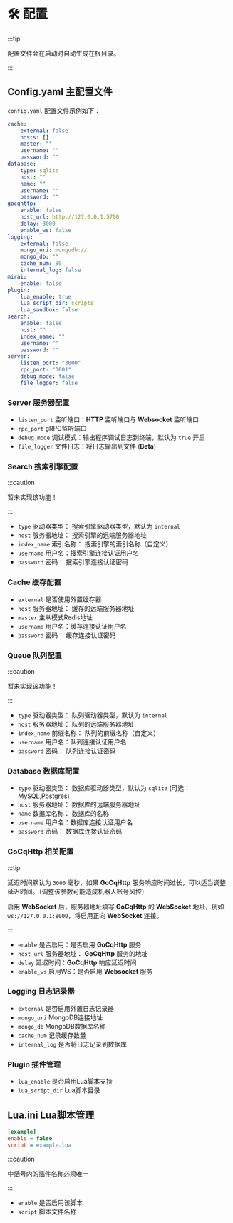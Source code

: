 # 🛠️ 配置

:::tip

配置文件会在启动时自动生成在根目录。

:::

## Config.yaml 主配置文件

`config.yaml` 配置文件示例如下：

```yaml
cache:
    external: false
    hosts: []
    master: ""
    username: ""
    password: ""
database:
    type: sqlite
    host: ""
    name: ""
    username: ""
    password: ""
gocqhttp:
    enable: false
    host_url: http://127.0.0.1:5700
    delay: 3000
    enable_ws: false
logging:
    external: false
    mongo_uri: mongodb://
    mongo_db: ""
    cache_num: 80
    internal_log: false
mirai:
    enable: false
plugin:
    lua_enable: true
    lua_script_dir: scripts
    lua_sandbox: false
search:
    enable: false
    host: ""
    index_name: ""
    username: ""
    password: ""
server:
    listen_port: "3000"
    rpc_port: "3001"
    debug_mode: false
    file_logger: false

```

### Server 服务器配置

- `listen_port` 监听端口：**HTTP** 监听端口与 **Websocket** 监听端口
- `rpc_port` gRPC监听端口
- `debug_mode` 调试模式：输出程序调试日志到终端，默认为 `true` 开启
- `file_logger` 文件日志：将日志输出到文件 (**Beta**)

### Search 搜索引擎配置

:::caution

暂未实现该功能！

:::

- `type` 驱动器类型： 搜索引擎驱动器类型，默认为 `internal`
- `host` 服务器地址： 搜索引擎的远端服务器地址
- `index_name` 索引名称： 搜索引擎的索引名称（自定义）
- `username` 用户名：搜索引擎连接认证用户名
- `password` 密码： 搜索引擎连接认证密码

### Cache 缓存配置

- `external` 是否使用外置缓存器
- `host` 服务器地址： 缓存的远端服务器地址
- `master` 主从模式Redis地址
- `username` 用户名：缓存连接认证用户名
- `password` 密码： 缓存连接认证密码

### Queue 队列配置

:::caution

暂未实现该功能！

:::

- `type` 驱动器类型： 队列驱动器类型，默认为 `internal`
- `host` 服务器地址： 队列的远端服务器地址
- `index_name` 前缀名称： 队列的前缀名称（自定义）
- `username` 用户名：队列连接认证用户名
- `password` 密码： 队列连接认证密码

### Database 数据库配置


- `type` 驱动器类型： 数据库驱动器类型，默认为 `sqlite` (可选：MySQL,Postgres)
- `host` 服务器地址： 数据库的远端服务器地址
- `name` 数据库名称： 数据库的名称
- `username` 用户名：数据库连接认证用户名
- `password` 密码： 数据库连接认证密码

### GoCqHttp 相关配置

:::tip

延迟时间默认为 `3000` 毫秒，如果 **GoCqHttp** 服务响应时间过长，可以适当调整延迟时间。（调整该参数可能造成机器人账号风控）

启用 **WebSocket** 后，服务器地址填写 **GoCqHttp** 的 **WebSocket** 地址，例如 `ws://127.0.0.1:8000`，将启用正向 **WebSocket** 连接。

:::

- `enable` 是否启用：是否启用 **GoCqHttp** 服务
- `host_url` 服务器地址： **GoCqHttp** 服务的地址
- `delay` 延迟时间：**GoCqHttp** 响应延迟时间
- `enable_ws` 启用WS：是否启用 **Websocket** 服务

### Logging 日志记录器

- `external` 是否启用外置日志记录器
- `mongo_uri` MongoDB连接地址
- `mongo_db` MongoDB数据库名称
- `cache_num` 记录缓存数量
- `internal_log` 是否将日志记录到数据库

### Plugin 插件管理

- `lua_enable` 是否启用Lua脚本支持
- `lua_script_dir` Lua脚本目录



## Lua.ini Lua脚本管理

```ini
[example]
enable = false
script = example.lua
```
:::caution

中括号内的插件名称必须唯一

:::


- `enable` 是否启用该脚本
- `script` 脚本文件名称